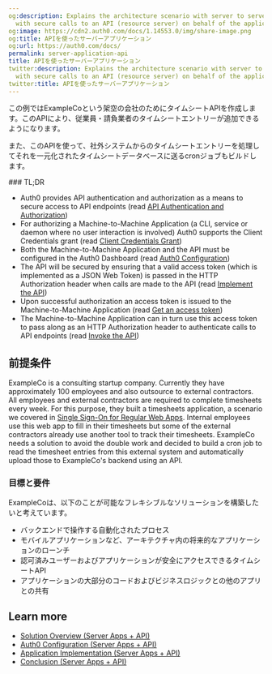 ```yaml
---
og:description: Explains the architecture scenario with server to server communication
  with secure calls to an API (resource server) on behalf of the application.
og:image: https://cdn2.auth0.com/docs/1.14553.0/img/share-image.png
og:title: APIを使ったサーバーアプリケーション
og:url: https://auth0.com/docs/
permalink: server-application-api
title: APIを使ったサーバーアプリケーション
twitter:description: Explains the architecture scenario with server to server communication
  with secure calls to an API (resource server) on behalf of the application.
twitter:title: APIを使ったサーバーアプリケーション
---
```


この例ではExampleCoという架空の会社のためにタイムシートAPIを作成します。このAPIにより、従業員・請負業者のタイムシートエントリーが追加できるようになります。

また、このAPIを使って、社外システムからのタイムシートエントリーを処理してそれを一元化されたタイムシートデータベースに送るcronジョブもビルドします。

<Info>
### TL;DR

* Auth0 provides API authentication and authorization as a means to secure access to API endpoints (read [API Authentication and Authorization](/docs/get-started/architecture-scenarios/server-application-api/part-1#api-authentication-and-authorization))
* For authorizing a Machine-to-Machine Application (a CLI, service or daemon where no user interaction is involved) Auth0 supports the Client Credentials grant (read [Client Credentials Grant](/docs/get-started/architecture-scenarios/server-application-api/part-1#client-credentials-grant))
* Both the Machine-to-Machine Application and the API must be configured in the Auth0 Dashboard (read [Auth0 Configuration](/docs/get-started/architecture-scenarios/server-application-api/part-2))
* The API will be secured by ensuring that a valid access token (which is implemented as a JSON Web Token) is passed in the HTTP Authorization header when calls are made to the API (read [Implement the API](/docs/get-started/architecture-scenarios/server-application-api/part-3))
* Upon successful authorization an access token is issued to the Machine-to-Machine Application (read [Get an access token](/docs/get-started/architecture-scenarios/server-application-api/part-3#get-an-access-token))
* The Machine-to-Machine Application can in turn use this access token to pass along as an HTTP Authorization header to authenticate calls to API endpoints (read [Invoke the API](/docs/get-started/architecture-scenarios/server-application-api/part-3#invoke-the-api))
</Info>

## 前提条件

ExampleCo is a consulting startup company. Currently they have approximately 100 employees and also outsource to external contractors. All employees and external contractors are required to complete timesheets every week. For this purpose, they built a timesheets application, a scenario we covered in [Single Sign-On for Regular Web Apps](/docs/get-started/architecture-scenarios/sso-for-regular-web-apps). Internal employees use this web app to fill in their timesheets but some of the external contractors already use another tool to track their timesheets. ExampleCo needs a solution to avoid the double work and decided to build a cron job to read the timesheet entries from this external system and automatically upload those to ExampleCo's backend using an API.

### 目標と要件

ExampleCoは、以下のことが可能なフレキシブルなソリューションを構築したいと考えています。

* バックエンドで操作する自動化されたプロセス
* モバイルアプリケーションなど、アーキテクチャ内の将来的なアプリケーションのローンチ
* 認可済みユーザーおよびアプリケーションが安全にアクセスできるタイムシートAPI
* アプリケーションの大部分のコードおよびビジネスロジックとの他のアプリとの共有

## Learn more

* [Solution Overview (Server Apps + API)](/docs/get-started/architecture-scenarios/server-application-api/part-1)
* [Auth0 Configuration (Server Apps + API)](/docs/get-started/architecture-scenarios/server-application-api/part-2)
* [Application Implementation (Server Apps + API)](/docs/get-started/architecture-scenarios/server-application-api/part-3)
* [Conclusion (Server Apps + API)](/docs/get-started/architecture-scenarios/server-application-api/part-4)